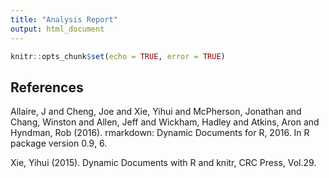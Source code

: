 ```yaml
---
title: "Analysis Report"
output: html_document
---
```


```r
knitr::opts_chunk$set(echo = TRUE, error = TRUE)
```

## References

Allaire, J and Cheng, Joe and Xie, Yihui and McPherson, Jonathan and Chang, Winston and Allen, Jeff and Wickham, Hadley and Atkins, Aron and Hyndman, Rob (2016). rmarkdown: Dynamic Documents for R, 2016. In R package version 0.9, 6.

Xie, Yihui (2015). Dynamic Documents with R and knitr, CRC Press, Vol.29.
